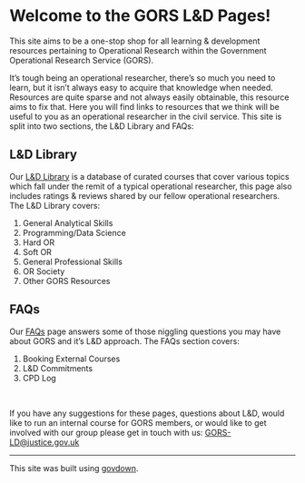 # Welcome to the GORS L&D Pages!

::: {.lead-para}
This site aims to be a one-stop shop for all learning & development resources pertaining to Operational Research within the Government Operational Research Service (GORS).
:::

It's tough being an operational researcher, there's so much you need to learn, but it isn't always easy to acquire that knowledge when needed. Resources are quite sparse and not always easily obtainable, this resource aims to fix that. Here you will find links to resources that we think will be useful to you as an operational researcher in the civil service. This site is split into two sections, the L&D Library and FAQs:

## L&D Library
Our [L&D Library](library.html) is a database of curated courses that cover various topics which fall under the remit of a typical operational researcher, this page also includes ratings & reviews shared by our fellow operational researchers. The L&D Library covers:

1. General Analytical Skills
2. Programming/Data Science
3. Hard OR
4. Soft OR
5. General Professional Skills
6. OR Society
7. Other GORS Resources

## FAQs
Our [FAQs](faq.html) page answers some of those niggling questions you may have about GORS and it's L&D approach. The FAQs section covers:

1. Booking External Courses
2. L&D Commitments
3. CPD Log

<br>

::: {.warning}
If you have any suggestions for these pages, questions about L&D, would like to run an internal course for GORS members, or would like to get involved with our group please get in touch with us: [GORS-LD@justice.gov.uk](mailto:gors-ld@justice.gov.uk)
:::


---

::: {.small-para}
This site was built using [govdown](https://ukgovdatascience.github.io/govdown/){target="_blank"}.
:::
